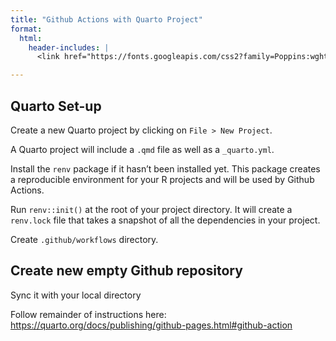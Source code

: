 ```yaml
---
title: "Github Actions with Quarto Project"
format:
  html:
    header-includes: |
      <link href="https://fonts.googleapis.com/css2?family=Poppins:wght@300&display=swap" rel="stylesheet">

---
```


## Quarto Set-up

Create a new Quarto project by clicking on `File > New Project`.

A Quarto project will include a `.qmd` file as well as a `_quarto.yml`.

Install the `renv` package if it hasn't been installed yet. This package creates a reproducible environment for your R projects and will be used by Github Actions.

Run `renv::init()` at the root of your project directory. It will create a `renv.lock` file that takes a snapshot of all the dependencies in your project.

Create `.github/workflows` directory.

## Create new empty Github repository

Sync it with your local directory

Follow remainder of instructions here: <https://quarto.org/docs/publishing/github-pages.html#github-action>
